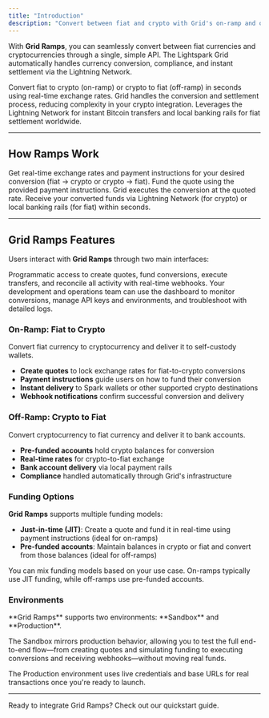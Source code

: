 ```yaml
---
title: "Introduction"
description: "Convert between fiat and crypto with Grid's on-ramp and off-ramp infrastructure"
---
```


With **Grid Ramps**, you can seamlessly convert between fiat currencies and cryptocurrencies through a single, simple API. The Lightspark Grid automatically handles currency conversion, compliance, and instant settlement via the Lightning Network.

<CardGroup cols={3}>
  <Card title="Instant Conversion" icon="bolt">
    Convert fiat to crypto (on-ramp) or crypto to fiat (off-ramp) in seconds
    using real-time exchange rates.
  </Card>
  <Card title="Simplified Infrastructure" icon="shield-check">
    Grid handles the conversion and settlement process, reducing complexity in
    your crypto integration.
  </Card>
  <Card title="Global Settlement" icon="globe">
    Leverages the Lightning Network for instant Bitcoin transfers and local
    banking rails for fiat settlement worldwide.
  </Card>
</CardGroup>

---

## How Ramps Work

<Steps>
  <Step title="Quote Creation">
    Get real-time exchange rates and payment instructions for your desired
    conversion (fiat → crypto or crypto → fiat).
  </Step>
  <Step title="Funding & Conversion">
    Fund the quote using the provided payment instructions. Grid executes the
    conversion at the quoted rate.
  </Step>
  <Step title="Settlement">
    Receive your converted funds via Lightning Network (for crypto) or local
    banking rails (for fiat) within seconds.
  </Step>
</Steps>

---

## Grid Ramps Features

Users interact with **Grid Ramps** through two main interfaces:

<Tabs>
  <Tab title="API">
    Programmatic access to create quotes, fund conversions, execute transfers,
    and reconcile all activity with real-time webhooks.
  </Tab>
  <Tab title="Dashboard">
    Your development and operations team can use the dashboard to monitor
    conversions, manage API keys and environments, and troubleshoot with
    detailed logs.
  </Tab>
</Tabs>

### On-Ramp: Fiat to Crypto

Convert fiat currency to cryptocurrency and deliver it to self-custody wallets.

- **Create quotes** to lock exchange rates for fiat-to-crypto conversions
- **Payment instructions** guide users on how to fund their conversion
- **Instant delivery** to Spark wallets or other supported crypto destinations
- **Webhook notifications** confirm successful conversion and delivery

### Off-Ramp: Crypto to Fiat

Convert cryptocurrency to fiat currency and deliver it to bank accounts.

- **Pre-funded accounts** hold crypto balances for conversion
- **Real-time rates** for crypto-to-fiat exchange
- **Bank account delivery** via local payment rails
- **Compliance** handled automatically through Grid's infrastructure

### Funding Options

**Grid Ramps** supports multiple funding models:

- **Just-in-time (JIT)**: Create a quote and fund it in real-time using payment instructions (ideal for on-ramps)
- **Pre-funded accounts**: Maintain balances in crypto or fiat and convert from those balances (ideal for off-ramps)

<Tip>
  You can mix funding models based on your use case. On-ramps typically use JIT
  funding, while off-ramps use pre-funded accounts.
</Tip>

### Environments

<Note>
**Grid Ramps** supports two environments: **Sandbox** and **Production**.

The Sandbox mirrors production behavior, allowing you to test the full end-to-end flow—from creating quotes and simulating funding to executing conversions and receiving webhooks—without moving real funds.

The Production environment uses live credentials and base URLs for real transactions once you're ready to launch.

</Note>

---

<Card title="Get Started" icon="play" href="/ramps/quickstart">
  Ready to integrate Grid Ramps? Check out our quickstart guide.
</Card>
